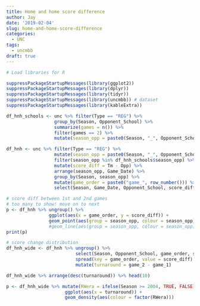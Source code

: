 ```yaml
---
title: Home and home score difference
author: Jay
date: '2019-02-04'
slug: home-and-home-score-difference
categories:
  - UNC
tags:
  - uncmbb
draft: true
---
```


```r
# Load libraries for R

suppressPackageStartupMessages(library(ggplot2))
suppressPackageStartupMessages(library(dplyr))
suppressPackageStartupMessages(library(tidyr))
suppressPackageStartupMessages(library(uncmbb)) # dataset
suppressPackageStartupMessages(library(kableExtra))

df_hnh_schools <- unc %>% filter(Type == "REG") %>%
                  group_by(Season, Opponent_School) %>%
                  summarize(games = n()) %>%
                  filter(games == 2) %>%
                  mutate(season_opp = paste0(Season, "_", Opponent_School))

df_hnh <- unc %>% filter(Type == "REG") %>%
                  mutate(season_opp = paste0(Season, "_", Opponent_School)) %>%
                  filter(season_opp %in% df_hnh_schools$season_opp) %>%
                  mutate(score_diff = Tm - Opp) %>% 
                  arrange(season_opp, Game_Date) %>%
                  group_by(Season, season_opp) %>%
                  mutate(game_order = paste0("game_", row_number())) %>%
                  select(Season, Game_Date, Opponent_School, score_diff, game_order)
```



```r
# score diff between 1st and 2nd games
# too many to show! move on to next 
p <- df_hnh %>% ungroup() %>%
                ggplot(aes(x = game_order, y = score_diff)) +
                geom_point(aes(group = season_opp, colour = season_opp)) #+
                #geom_line(aes(group = season_opp, colour = season_opp)) +
print(p)


```


```r
# score change distribution
df_hnh_wide <- df_hnh %>% ungroup() %>%
                          select(Season, Opponent_School, game_order, score_diff) %>%
                          spread(key = game_order, value = score_diff) %>%
                          mutate(turnaround = game_2 - game_1)

df_hnh_wide %>% arrange(desc(turnaround)) %>% head(10)

p <- df_hnh_wide %>% mutate(RWera = ifelse(Season >= 2004, TRUE, FALSE)) %>%
                      ggplot(aes(x = turnaround)) + 
                      geom_density(aes(colour = factor(RWera)))
```